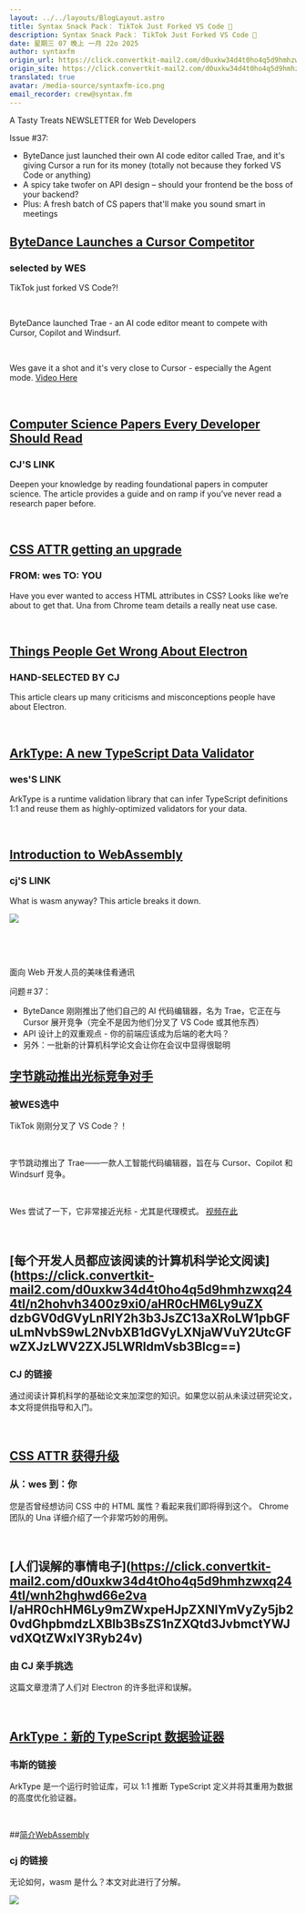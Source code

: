 ```yaml
---
layout: ../../layouts/BlogLayout.astro
title: Syntax Snack Pack： TikTok Just Forked VS Code 👀
description: Syntax Snack Pack： TikTok Just Forked VS Code 👀
date: 星期三 07 晚上 一月 22o 2025
author: syntaxfm
origin_url: https://click.convertkit-mail2.com/d0uxkw34d4t0ho4q5d9hmhzwxq244tl/wnh2hghwd66eevtl/aHR0cHM6Ly9zZW50cnkuc2hvcC9wcm9kdWN0cy9zeW50YXgtYmxhemluZy1mYXN0LXRlZQ==
origin_site: https://click.convertkit-mail2.com/d0uxkw34d4t0ho4q5d9hmhzwxq244tl/wnh2hghwd66eevtl/aHR0cHM6Ly9zZW50cnkuc2hvcC9wcm9kdWN0cy9zeW50YXgtYmxhemluZy1mYXN0LXRlZQ==
translated: true
avatar: /media-source/syntaxfm-ico.png
email_recorder: crew@syntax.fm
---
```



<Reference client:only="react" title="Syntax Snack Pack： TikTok Just Forked VS Code 👀" url="https://click.convertkit-mail2.com/d0uxkw34d4t0ho4q5d9hmhzwxq244tl/wnh2hghwd66eevtl/aHR0cHM6Ly9zZW50cnkuc2hvcC9wcm9kdWN0cy9zeW50YXgtYmxhemluZy1mYXN0LXRlZQ==" />

<Detail client:only="react">
	A Tasty Treats NEWSLETTER for Web Developers

Issue #37:

*   ByteDance just launched their own AI code editor called Trae, and it's giving Cursor a run for its money (totally not because they forked VS Code or anything)
*   A spicy take twofer on API design – should your frontend be the boss of your backend?
*   Plus: A fresh batch of CS papers that'll make you sound smart in meetings

## ​[ByteDance Launches a Cursor Competitor](https://click.convertkit-mail2.com/d0uxkw34d4t0ho4q5d9hmhzwxq244tl/qvh8h7hr3pp953ag/aHR0cHM6Ly93d3cudHJhZS5haS8=) ​

### selected by WES

TikTok just forked VS Code?!

​

ByteDance launched Trae - an AI code editor meant to compete with Cursor, Copilot and Windsurf.

​

Wes gave it a shot and it's very close to Cursor - especially the Agent mode. [Video Here](https://click.convertkit-mail2.com/d0uxkw34d4t0ho4q5d9hmhzwxq244tl/9qhzhnhp8rrovkaz/aHR0cHM6Ly94LmNvbS93ZXNib3Mvc3RhdHVzLzE4ODIwODI3Mjk0ODUwMjk3NTY=)​

​

## ​[Computer Science Papers Every Developer Should Read](https://click.convertkit-mail2.com/d0uxkw34d4t0ho4q5d9hmhzwxq244tl/n2hohvh3400z9xi0/aHR0cHM6Ly9uZXdzbGV0dGVyLnRlY2h3b3JsZC13aXRoLW1pbGFuLmNvbS9wL2NvbXB1dGVyLXNjaWVuY2UtcGFwZXJzLWV2ZXJ5LWRldmVsb3Blcg==)​

### CJ'S LINK

Deepen your knowledge by reading foundational papers in computer science. The article provides a guide and on ramp if you’ve never read a research paper before.

​

## ​[CSS ATTR getting an upgrade](https://click.convertkit-mail2.com/d0uxkw34d4t0ho4q5d9hmhzwxq244tl/48hvhehr3884d9fq/aHR0cHM6Ly94LmNvbS9VbmEvc3RhdHVzLzE4ODAzMjk5Njk4NDQyODk3OTA=)​

### FROM: wes TO: YOU

Have you ever wanted to access HTML attributes in CSS? Looks like we’re about to get that. Una from Chrome team details a really neat use case.

​

## ​[Things People Get Wrong About Electron](https://click.convertkit-mail2.com/d0uxkw34d4t0ho4q5d9hmhzwxq244tl/wnh2hghwd66e2val/aHR0cHM6Ly9mZWxpeHJpZXNlYmVyZy5jb20vdGhpbmdzLXBlb3BsZS1nZXQtd3JvbmctYWJvdXQtZWxlY3Ryb24v)​

### HAND-SELECTED BY CJ

This article clears up many criticisms and misconceptions people have about Electron.

​

## ​[ArkType: A new TypeScript Data Validator](https://click.convertkit-mail2.com/d0uxkw34d4t0ho4q5d9hmhzwxq244tl/08hwh9hd4rr367hp/aHR0cHM6Ly9naXRodWIuY29tL2Fya3R5cGVpby9hcmt0eXBl)​

### wes'S LINK

ArkType is a runtime validation library that can infer TypeScript definitions 1:1 and reuse them as highly-optimized validators for your data.

​

## ​[Introduction to WebAssembly](https://click.convertkit-mail2.com/d0uxkw34d4t0ho4q5d9hmhzwxq244tl/8ghqhohl8nnm6gal/aHR0cHM6Ly9oZW1hdGguZGV2L2Jsb2cvd2ViYXNzZW1ibHkvaW50cm9kdWN0aW9uLXRvLXdlYmFzc2VtYmx5Lw==)​

### cj'S LINK

What is wasm anyway? This article breaks it down.

![](https://embed.filekitcdn.com/e/4kePzM4Rqdc5Ufynpr48mS/po8ynbyDzC1FEgdBAtNbwf)

​

​


</Detail>

面向 Web 开发人员的美味佳肴通讯

问题＃37：

* ByteDance 刚刚推出了他们自己的 AI 代码编辑器，名为 Trae，它正在与 Cursor 展开竞争（完全不是因为他们分叉了 VS Code 或其他东西）
* API 设计上的双重观点 - 你的前端应该成为后端的老大吗？
* 另外：一批新的计算机科学论文会让你在会议中显得很聪明

## ​[字节跳动推出光标竞争对手](https://click.convertkit-mail2.com/d0uxkw34d4t0ho4q5d9hmhzwxq244tl/qvh8h7hr3pp953ag/aHR0cHM6Ly93d3cudHJhZS5haS8=)​

### 被WES选中

TikTok 刚刚分叉了 VS Code？！

​

字节跳动推出了 Trae——一款人工智能代码编辑器，旨在与 Cursor、Copilot 和 Windsurf 竞争。

​

Wes 尝试了一下，它非常接近光标 - 尤其是代理模式。 [视频在此](https://click.convertkit-mail2.com/d0uxkw34d4t0ho4q5d9hmhzwxq244tl/9qhzhnhp8rrovkaz/aHR0cHM6Ly94LmNvbS93ZXNib3Mvc3RhdHVzLzE4ODIwODI3Mjk0ODUwMjk3NTY=)​

​

## ​\[每个开发人员都应该阅读的计算机科学论文阅读]\(https://click.convertkit-mail2.com/d0uxkw34d4t0ho4q5d9hmhzwxq244tl/n2hohvh3400z9xi0/aHR0cHM6Ly9uZX dzbGV0dGVyLnRlY2h3b3JsZC13aXRoLW1pbGFuLmNvbS9wL2NvbXB1dGVyLXNjaWVuY2UtcGFwZXJzLWV2ZXJ5LWRldmVsb3Blcg==)​

### CJ 的链接

通过阅读计算机科学的基础论文来加深您的知识。如果您以前从未读过研究论文，本文将提供指导和入门。

​

## ​[CSS ATTR 获得升级](https://click.convertkit-mail2.com/d0uxkw34d4t0ho4q5d9hmhzwxq244tl/48hvhehr3884d9fq/aHR0cHM6Ly94LmNvbS9VbmEvc3RhdHVzLzE4ODAzMjk5Njk4NDQyODk3OTA=)​

### 从：wes 到：你

您是否曾经想访问 CSS 中的 HTML 属性？看起来我们即将得到这个。 Chrome 团队的 Una 详细介绍了一个非常巧妙的用例。

​

## ​\[人们误解的事情电子]\(https://click.convertkit-mail2.com/d0uxkw34d4t0ho4q5d9hmhzwxq244tl/wnh2hghwd66e2va l/aHR0chHM6Ly9mZWxpeHJpZXNlYmVyZy5jb20vdGhpbmdzLXBlb3BsZS1nZXQtd3JvbmctYWJvdXQtZWxlY3Ryb24v)​

### 由 CJ 亲手挑选

这篇文章澄清了人们对 Electron 的许多批评和误解。

​

## [ArkType：新的 TypeScript 数据验证器](https://click.convertkit-mail2.com/d0uxkw34d4t0ho4q5d9hmhzwxq244tl/08hwh9hd4rr367hp/aHR0cHM6Ly9naXRodWIuY29tL2Fya3R5cGVpby9hcmt0eXBl)​

### 韦斯的链接

ArkType 是一个运行时验证库，可以 1:1 推断 TypeScript 定义并将其重用为数据的高度优化验证器。

​

\##​[简介WebAssembly](https://click.convertkit-mail2.com/d0uxkw34d4t0ho4q5d9hmhzwxq244tl/8ghqhohl8nnm6加仑/aHR0chHM6Ly9oZW1hdGguZGV2L2Jsb2cvd2ViYXNzZW1ibHkvaW50cm9kdWN0aW9uLXRvLXdlYmFzc2VtYmx5Lw==)​

### cj 的链接

无论如何，wasm 是什么？本文对此进行了分解。

![](https://embed.filekitcdn.com/e/4kePzM4Rqdc5Ufynpr48mS/po8ynbyDzC1FEgdBAtNbwf)

​

​


